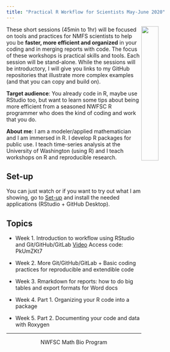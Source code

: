```yaml
---
title: "Practical R Workflow for Scientists May-June 2020"
---
```


<img style="float: right;" src="images/tools-logo-transparent.png" width=30%>

These short sessions (45min to 1hr) will be focused on tools and practices for NMFS scientists to help you be **faster, more efficient and organized** in your coding and in merging reports with code. The focus of these workshops is practical skills and tools. Each session will be stand-alone. While the sessions will be introductory, I will give you links to my GitHub repositories that illustrate more complex examples (and that you can copy and build on).

**Target audience**: You already code in R, maybe use RStudio too, but want to learn some tips about being more efficient from a seasoned NWFSC R programmer who does the kind of coding and work that you do.

**About me**: I am a modeler/applied mathematician and I am immersed in R. I develop R packages for public use. I teach time-series analysis at the University of Washington (using R) and I teach workshops on R and reproducible research.

## Set-up

You can just watch or if you want to try out what I am showing, go to [Set-up](https://rverse-tutorials.github.io/RWorkflow-NWFSC-2020/set-up.html) and install the needed applications (RStudio + GitHub Desktop).

## Topics

* Week 1. Introduction to workflow using RStudio and Git/GitHub/GitLab [Video](https://noaanmfs-meets.webex.com/recordingservice/sites/noaanmfs-meets/recording/playback/628dee4867004831803da607bd066031) Access code: PkUmZKt7

* Week 2. More Git/GitHub/GitLab + Basic coding practices for reproducible and extendible code

* Week 3. Rmarkdown for reports: how to do big tables and export formats for Word docs

* Week 4. Part 1. Organizing your R code into a package

* Week 5. Part 2. Documenting your code and data with Roxygen


<hr>

<div style="text-align: center">
<i class="fas fa-cubes"></i> NWFSC Math Bio Program <i class="fas fa-cubes"></i>
</div>